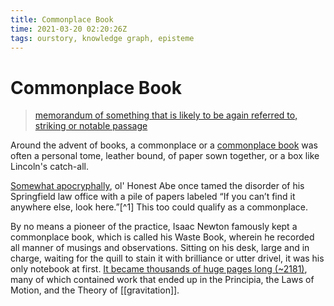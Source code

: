 ```yaml
---
title: Commonplace Book
time: 2021-03-20 02:20:26Z
tags: ourstory, knowledge graph, episteme
---
```


# Commonplace Book

> [memorandum of something that is likely to be again referred to, striking or notable passage](https://www.etymonline.com/word/commonplace#etymonline_v_17240)

Around the advent of books, a commonplace or a [commonplace book](https://en.wikipedia.org/wiki/Commonplace_book) was often a personal tome, leather bound, of paper sown together, or a box like Lincoln's catch-all.

[Somewhat apocryphally](https://books.google.com/books?id=L8RVOCHtWXQC&pg=PA37&lpg=PA37&dq=%22if+you+can%27t+find+it+anywhere+else%22+%22look+in+this%22&source=bl&ots=LY5Y7SU_Aj&sig=ACfU3U2NsTh51nideVAVsI-kXhqWLbHarA&hl=en&sa=X&ved=2ahUKEwjmjMHood3gAhXH7oMKHRhbB9gQ6AEwAHoECAAQAQ#v=onepage&q=%22if%20you%20can't%20find%20it%20anywhere%20else%22%20%22look%20in%20this%22&f=false), ol' Honest Abe once tamed the disorder of his Springfield law office with a pile of papers labeled “If you can’t find it anywhere else, look here.”[^1] This too could qualify as a commonplace.

By no means a pioneer of the practice, Isaac Newton famously kept a commonplace book, which is called his Waste Book, wherein he recorded all manner of musings and observations. Sitting on his desk, large and in charge, waiting for the quill to stain it with brilliance or utter drivel, it was his only notebook at first. [It became thousands of huge pages long (~2181)](http://cudl.lib.cam.ac.uk/view/MS-ADD-04004/127), many of which contained work that ended up in the Principia, the Laws of Motion, and the Theory of [[gravitation]].
